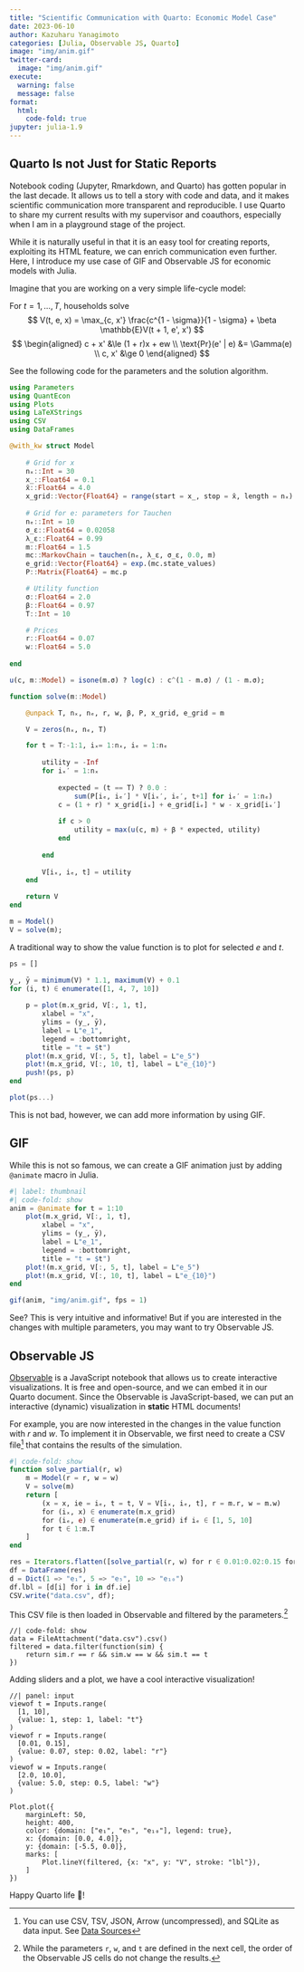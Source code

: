 ```yaml
---
title: "Scientific Communication with Quarto: Economic Model Case"
date: 2023-06-10
author: Kazuharu Yanagimoto
categories: [Julia, Observable JS, Quarto]
image: "img/anim.gif"
twitter-card:
  image: "img/anim.gif"
execute: 
  warning: false
  message: false
format:
  html:
    code-fold: true
jupyter: julia-1.9
---
```


## Quarto Is not Just for Static Reports

Notebook coding (Jupyter, Rmarkdown, and Quarto) has gotten popular in the last decade.
It allows us to tell a story with code and data, and it makes scientific communication more transparent and reproducible.
I use Quarto to share my current results with my supervisor and coauthors,
especially when I am in a playground stage of the project.

While it is naturally useful in that it is an easy tool for creating reports,
exploiting its HTML feature, we can enrich communication even further.
Here, I introduce my use case of GIF and Observable JS for economic models with Julia.

Imagine that you are working on a very simple life-cycle model:


For $t = 1, \dots, T$, households solve
$$
V(t, e, x) = \max_{c, x'} \frac{c^{1 - \sigma}}{1 - \sigma} + \beta \mathbb{E}V(t + 1, e', x')
$$
$$
\begin{aligned}
c + x' &\le (1 + r)x + ew \\
\text{Pr}(e' | e) &= \Gamma(e) \\
c, x' &\ge 0
\end{aligned}
$$

See the following code for the parameters and the solution algorithm.


```julia
using Parameters
using QuantEcon
using Plots
using LaTeXStrings
using CSV
using DataFrames

@with_kw struct Model
	
	# Grid for x
	nₓ::Int = 30
	x̲::Float64 = 0.1
	x̄::Float64 = 4.0
	x_grid::Vector{Float64} = range(start = x̲, stop = x̄, length = nₓ)
	
	# Grid for e: parameters for Tauchen
	nₑ::Int = 10
	σ_ε::Float64 = 0.02058
	λ_ε::Float64 = 0.99
	m::Float64 = 1.5
	mc::MarkovChain = tauchen(nₑ, λ_ε, σ_ε, 0.0, m)
	e_grid::Vector{Float64} = exp.(mc.state_values)
	P::Matrix{Float64} = mc.p

	# Utility function
	σ::Float64 = 2.0
	β::Float64 = 0.97
	T::Int = 10

	# Prices
	r::Float64 = 0.07
	w::Float64 = 5.0
	
end

u(c, m::Model) = isone(m.σ) ? log(c) : c^(1 - m.σ) / (1 - m.σ);

function solve(m::Model)

	@unpack T, nₓ, nₑ, r, w, β, P, x_grid, e_grid = m

	V = zeros(nₓ, nₑ, T)

	for t = T:-1:1, iₓ= 1:nₓ, iₑ = 1:nₑ
		
		utility = -Inf
		for iₓ′ = 1:nₓ
			
			expected = (t == T) ? 0.0 : 
				sum(P[iₑ, iₑ′] * V[iₓ′, iₑ′, t+1] for iₑ′ = 1:nₑ)
			c = (1 + r) * x_grid[iₓ] + e_grid[iₑ] * w - x_grid[iₓ′]
			
			if c > 0
				utility = max(u(c, m) + β * expected, utility)
			end
	
		end
	
		V[iₓ, iₑ, t] = utility
	end

	return V
end

m = Model()
V = solve(m);
```

A traditional way to show the value function is to plot for selected $e$ and $t$.

```julia
ps = []

y̲, ȳ = minimum(V) * 1.1, maximum(V) + 0.1
for (i, t) ∈ enumerate([1, 4, 7, 10])
	
	p = plot(m.x_grid, V[:, 1, t], 
		xlabel = "x",
		ylims = (y̲, ȳ),
		label = L"e_1", 
		legend = :bottomright, 
		title = "t = $t")
	plot!(m.x_grid, V[:, 5, t], label = L"e_5")
	plot!(m.x_grid, V[:, 10, t], label = L"e_{10}")
	push!(ps, p)
end

plot(ps...)
```

This is not bad, however, we can add more information by using GIF.

## GIF

While this is not so famous, we can create a GIF animation just by adding `@animate` macro in Julia.

```julia
#| label: thumbnail
#| code-fold: show
anim = @animate for t = 1:10
	plot(m.x_grid, V[:, 1, t], 
		xlabel = "x",
		ylims = (y̲, ȳ),
		label = L"e_1", 
		legend = :bottomright, 
		title = "t = $t")
	plot!(m.x_grid, V[:, 5, t], label = L"e_5")
	plot!(m.x_grid, V[:, 10, t], label = L"e_{10}")
end

gif(anim, "img/anim.gif", fps = 1)
```

See? This is very intuitive and informative!
But if you are interested in the changes with multiple parameters, you may want to try Observable JS.

## Observable JS

[Observable](https://observablehq.com/) is a JavaScript notebook that allows us to create interactive visualizations. 
It is free and open-source, and we can embed it in our Quarto document.
Since the Observable is JavaScript-based, we can put an interactive (dynamic) visualization in **static** HTML documents!

For example, you are now interested in the changes in the value function with $r$ and $w$.
To implement it in Observable, we first need to create a CSV file^[You can use  CSV, TSV, JSON, Arrow (uncompressed), and SQLite as data input. See [Data Sources](https://quarto.org/docs/computations/ojs.html#data-sources)] that contains the results of the simulation.

```julia
#| code-fold: show
function solve_partial(r, w)
	m = Model(r = r, w = w)
	V = solve(m)
	return [
		(x = x, ie = iₑ, t = t, V = V[iₓ, iₑ, t], r = m.r, w = m.w)
		for (iₓ, x) ∈ enumerate(m.x_grid)
		for (iₑ, e) ∈ enumerate(m.e_grid) if iₑ ∈ [1, 5, 10]
		for t ∈ 1:m.T
	]
end

res = Iterators.flatten([solve_partial(r, w) for r ∈ 0.01:0.02:0.15 for w ∈ 2.0:0.5:10.0])
df = DataFrame(res)
d = Dict(1 => "e₁", 5 => "e₅", 10 => "e₁₀")
df.lbl = [d[i] for i in df.ie]
CSV.write("data.csv", df);
```

This CSV file is then loaded in Observable and filtered by the parameters.^[While the parameters `r`, `w`, and `t` are defined in the next cell, the order of the Observable JS cells do not change the results.]

```ojs
//| code-fold: show
data = FileAttachment("data.csv").csv()
filtered = data.filter(function(sim) {
	return sim.r == r && sim.w == w && sim.t == t
})
```

Adding sliders and a plot, we have a cool interactive visualization!


```ojs
//| panel: input
viewof t = Inputs.range(
  [1, 10], 
  {value: 1, step: 1, label: "t"}
)
viewof r = Inputs.range(
  [0.01, 0.15], 
  {value: 0.07, step: 0.02, label: "r"}
)
viewof w = Inputs.range(
  [2.0, 10.0], 
  {value: 5.0, step: 0.5, label: "w"}
)
```


```ojs
Plot.plot({
	marginLeft: 50,
	height: 400,
	color: {domain: ["e₁", "e₅", "e₁₀"], legend: true},
	x: {domain: [0.0, 4.0]},
	y: {domain: [-5.5, 0.0]},
	marks: [
		Plot.lineY(filtered, {x: "x", y: "V", stroke: "lbl"}),
	]
})
```

Happy Quarto life 🥂!
